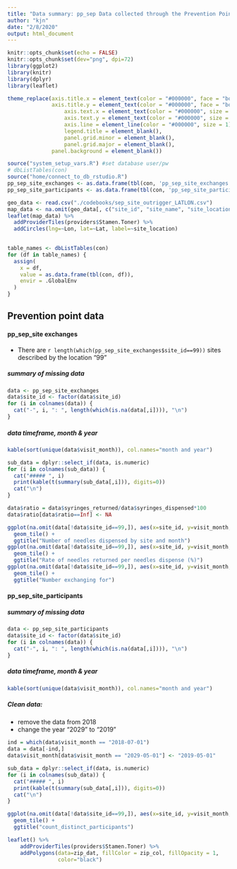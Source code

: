 ```yaml
---
title: "Data summary: pp_sep Data collected through the Prevention Point Syringe Exchange Program (SEP)"
author: "kjn"
date: "2/8/2020"
output: html_document
---
```


```r
knitr::opts_chunk$set(echo = FALSE)
knitr::opts_chunk$set(dev="png", dpi=72)
library(ggplot2)
library(knitr)
library(dplyr)
library(leaflet)

theme_replace(axis.title.x = element_text(color = "#000000", face = "bold", size = 15),
              axis.title.y = element_text(color = "#000000", face = "bold", size = 15, angle=90),
		          axis.text.x = element_text(color = "#000000", size = 15),
		          axis.text.y = element_text(color = "#000000", size = 15),
		          axis.line = element_line(color = "#000000", size = 1),
		          legend.title = element_blank(),
		          panel.grid.minor = element_blank(),
		          panel.grid.major = element_blank(),
              panel.background = element_blank())
```

```r
source("system_setup_vars.R") #set database user/pw
# dbListTables(con)
source("home/connect_to_db_rstudio.R")
pp_sep_site_exchanges <- as.data.frame(tbl(con, 'pp_sep_site_exchanges'))
pp_sep_site_participants <- as.data.frame(tbl(con, 'pp_sep_site_participants'))
```

```r
geo_data <- read.csv("./codebooks/sep_site_outrigger_LATLON.csv")
map_data <- na.omit(geo_data[, c("site_id", "site_name", "site_location", "Lat", "Lon")])
leaflet(map_data) %>%
  addProviderTiles(providers$Stamen.Toner) %>%
  addCircles(lng=~Lon, lat=~Lat, label=~site_location)
    

```

```r
table_names <- dbListTables(con)
for (df in table_names) {
  assign(
    x = df,
    value = as.data.frame(tbl(con, df)),
    envir = .GlobalEnv
  )
}
```

## Prevention point data
#### pp_sep_site exchanges

* There are `r length(which(pp_sep_site_exchanges$site_id==99))` sites described by the location "99"

##### summary of missing data
```r
data <- pp_sep_site_exchanges
data$site_id <- factor(data$site_id)
for (i in colnames(data)) {
  cat("-", i, ": ", length(which(is.na(data[,i]))), "\n")
}
```
##### data timeframe, month & year
```r
kable(sort(unique(data$visit_month)), col.names="month and year")
```

```r
sub_data = dplyr::select_if(data, is.numeric)
for (i in colnames(sub_data)) {
  cat("##### ", i)
  print(kable(t(summary(sub_data[,i])), digits=0))
  cat("\n")
}
```

```r
data$ratio = data$syringes_returned/data$syringes_dispensed*100
data$ratio[data$ratio==Inf] <- NA

ggplot(na.omit(data[!data$site_id==99,]), aes(x=site_id, y=visit_month, fill=syringes_dispensed)) +
  geom_tile() +
  ggtitle("Number of needles dispensed by site and month")
ggplot(na.omit(data[!data$site_id==99,]), aes(x=site_id, y=visit_month, fill=ratio)) +
  geom_tile() +
  ggtitle("Rate of needles returned per needles dispense (%)")
ggplot(na.omit(data[!data$site_id==99,]), aes(x=site_id, y=visit_month, fill=no_exchanging_for)) +
  geom_tile() +
  ggtitle("Number exchanging for")
```

#### pp_sep_site_participants
##### summary of missing data
```r
data <- pp_sep_site_participants
data$site_id <- factor(data$site_id)
for (i in colnames(data)) {
  cat("-", i, ": ", length(which(is.na(data[,i]))), "\n")
}
```
##### data timeframe, month & year
```r
kable(sort(unique(data$visit_month)), col.names="month and year")
```
##### Clean data:
* remove the data from 2018
* change the year "2029" to "2019"
```r
ind = which(data$visit_month == "2018-07-01")
data = data[-ind,]
data$visit_month[data$visit_month == "2029-05-01"] <- "2019-05-01"
```

```r
sub_data = dplyr::select_if(data, is.numeric)
for (i in colnames(sub_data)) {
  cat("##### ", i)
  print(kable(t(summary(sub_data[,i])), digits=0))
  cat("\n")
}
```

```r
ggplot(na.omit(data[!data$site_id==99,]), aes(x=site_id, y=visit_month, fill=count_distinct_participants)) +
  geom_tile() +
  ggtitle("count_distinct_participants")
```

```r
leaflet() %>%
    addProviderTiles(providers$Stamen.Toner) %>%
    addPolygons(data=zip_dat, fillColor = zip_col, fillOpacity = 1,
                color="black")
```